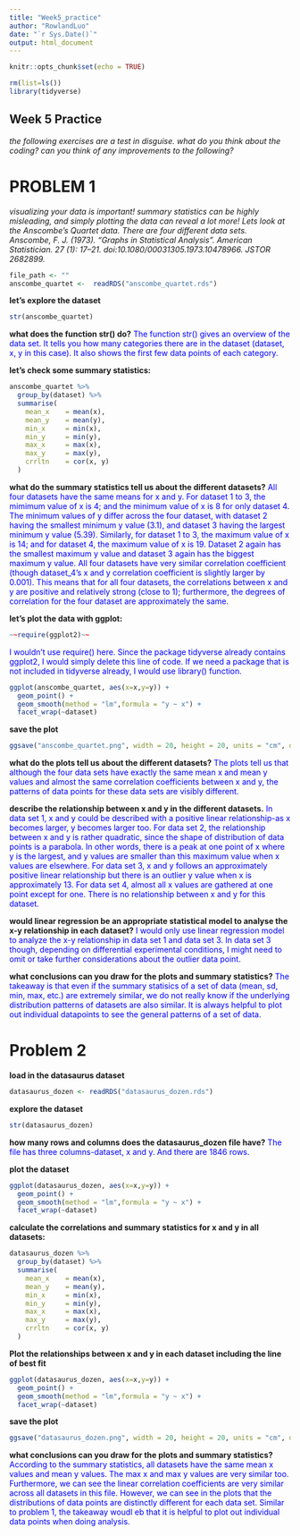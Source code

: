```yaml
---
title: "Week5_practice"
author: "RowlandLuo"
date: "`r Sys.Date()`"
output: html_document
---
```


```r
knitr::opts_chunk$set(echo = TRUE)
```

```r
rm(list=ls())
library(tidyverse)
```

## Week 5 Practice ##

*the following exercises are a test in disguise.*
*what do you think about the coding?* 
*can you think of any improvements to the following?*

# PROBLEM 1 #

*visualizing your data is important!*
*summary statistics can be highly misleading, and simply plotting the data can reveal a lot more!*
*Lets look at the Anscombe’s Quartet data. There are four different data sets.*
*Anscombe, F. J. (1973). "Graphs in Statistical Analysis". American Statistician. 27 (1): 17–21. doi:10.1080/00031305.1973.10478966. JSTOR 2682899.*

```r
file_path <- ""
anscombe_quartet <-  readRDS("anscombe_quartet.rds")
```

**let's explore the dataset**

```r
str(anscombe_quartet)
```

**what does the function str() do?**
<span style = "color:blue"> The function str() gives an overview of the data set. It tells you how many categories there are in the dataset (dataset, x, y in this case). It also shows the first few data points of each category.</span>

**let's check some summary statistics:**
```r
anscombe_quartet %>% 
  group_by(dataset) %>% 
  summarise(
    mean_x    = mean(x),
    mean_y    = mean(y),
    min_x     = min(x),
    min_y     = min(y),
    max_x     = max(x),
    max_y     = max(y),
    crrltn    = cor(x, y)
  )
```

**what do the summary statistics tell us about the different datasets?**
<span style = "color:blue"> All four datasets have the same means for x and y. For dataset 1 to 3, the mimimum value of x is 4; and the minimum value of x is 8 for only dataset 4. The minimum values of y differ across the four dataset, with dataset 2 having the smallest minimum y value (3.1), and dataset 3 having the largest minimum y value (5.39). Similarly, for dataset 1 to 3, the maximum value of x is 14; and for dataset 4, the maximum value of x is 19. Dataset 2 again has the smallest maximum y value and dataset 3 again has the biggest maximum y value. All four datasets have very similar correlation coefficient (though dataset_4's x and y correlation coefficient is slightly larger by 0.001). This means that for all four datasets, the correlations between x and y are positive and relatively strong (close to 1); furthermore, the degrees of correlation for the four dataset are approximately the same.</span>

**let's plot the data with ggplot:**
```r
~~require(ggplot2)~~
```
<span style = "color:blue"> I wouldn't use require() here. Since the package tidyverse already contains ggplot2, I would simply delete this line of code. If we need a package that is not included in tidyverse already, I would use library() function.</span>
```r
ggplot(anscombe_quartet, aes(x=x,y=y)) +
  geom_point() + 
  geom_smooth(method = "lm",formula = "y ~ x") +
  facet_wrap(~dataset)
```

**save the plot**
```r
ggsave("anscombe_quartet.png", width = 20, height = 20, units = "cm", dpi = 500)
```

**what do the plots tell us about the different datasets?**
<span style = "color:blue">The plots tell us that although the four data sets have exactly the same mean x and mean y values and almost the same correlation coefficients between x and y, the patterns of data points for these data sets are visibly different.</span>

**describe the relationship between x and y in the different datasets.**
<span style = "color:blue">In data set 1, x and y could be described with a positive linear relationship-as x becomes larger, y becomes larger too. For data set 2, the relationship between x and y is rather quadratic, since the shape of distribution of data points is a parabola. In other words, there is a peak at one point of x where y is the largest, and y values are smaller than this maximum value when x values are elsewhere. For data set 3, x and y follows an approximately positive linear relationship but there is an outlier y value when x is approximately 13. For data set 4, almost all x values are gathered at one point except for one. There is no relationship between x and y for this dataset.</span>

**would linear regression be an appropriate statistical model to analyse the x-y relationship in each dataset?**
<span style = "color:blue">I would only use linear regression model to analyze the x-y relationship in data set 1 and data set 3. In data set 3 though, depending on differential experimental conditions, I might need to omit or take further considerations about the outlier data point.</span>

**what conclusions can you draw for the plots and summary statistics?**
<span style = "color:blue">The takeaway is that even if the summary statisics of a set of data (mean, sd, min, max, etc.) are extremely similar, we do not really know if the underlying distribution patterns of datasets are also similar. It is always helpful to plot out individual datapoints to see the general patterns of a set of data.</span>

# Problem 2 #
**load in the datasaurus dataset**
```r
datasaurus_dozen <- readRDS("datasaurus_dozen.rds")
```

**explore the dataset**
```r
str(datasaurus_dozen)
```

**how many rows and columns does the datasaurus_dozen file have?**
<span style = "color:blue">The file has three columns-dataset, x and y. And there are 1846 rows.</span>

**plot the dataset**
```r
ggplot(datasaurus_dozen, aes(x=x,y=y)) +
  geom_point() + 
  geom_smooth(method = "lm",formula = "y ~ x") +
  facet_wrap(~dataset)
```

**calculate the correlations and summary statistics for x and y in all datasets:**
```r
datasaurus_dozen %>% 
  group_by(dataset) %>% 
  summarise(
    mean_x    = mean(x),
    mean_y    = mean(y),
    min_x     = min(x),
    min_y     = min(y),
    max_x     = max(x),
    max_y     = max(y),
    crrltn    = cor(x, y)
  )
```

**Plot the relationships between x and y in each dataset including the line of best fit**
```r
ggplot(datasaurus_dozen, aes(x=x,y=y)) +
  geom_point() + 
  geom_smooth(method = "lm",formula = "y ~ x") +
  facet_wrap(~dataset)
```

**save the plot**
```r
ggsave("datasaurus_dozen.png", width = 20, height = 20, units = "cm", dpi = 500)
```

**what conclusions can you draw for the plots and summary statistics? **
<span style = "color:blue">According to the summary statistics, all datasets have the same mean x values and mean y values. The max x and max y values are very similar too. Furthermore, we can see the linear correlation coefficients are very similar across all datasets in this file. However, we can see in the plots that the distributions of data points are distinctly different for each data set. Similar to problem 1, the takeaway woudl eb that it is helpful to plot out individual data points when doing analysis.</span>
